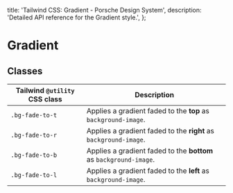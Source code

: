 
  title: 'Tailwind CSS: Gradient - Porsche Design System',
  description: 'Detailed API reference for the Gradient style.',
};

# Gradient

<TableOfContents headings={[]} />

## Classes

| Tailwind `@utility` CSS class | Description                                                       |
| ----------------------------- | ----------------------------------------------------------------- |
| `.bg-fade-to-t`               | Applies a gradient faded to the **top** as `background-image`.    |
| `.bg-fade-to-r`               | Applies a gradient faded to the **right** as `background-image`.  |
| `.bg-fade-to-b`               | Applies a gradient faded to the **bottom** as `background-image`. |
| `.bg-fade-to-l`               | Applies a gradient faded to the **left** as `background-image`.   |
